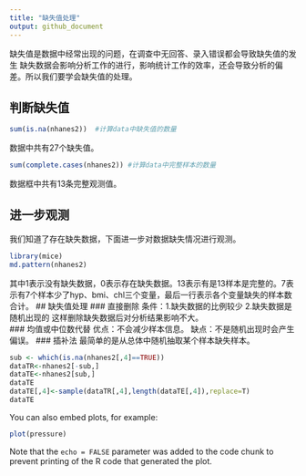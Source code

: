 ```yaml
---
title: "缺失值处理"
output: github_document
---
```

  缺失值是数据中经常出现的问题，在调查中无回答、录入错误都会导致缺失值的发生
缺失数据会影响分析工作的进行，影响统计工作的效率，还会导致分析的偏差。所以我们要学会缺失值的处理。

## 判断缺失值

```r
sum(is.na(nhanes2))  #计算data中缺失值的数量

```
数据中共有27个缺失值。
```r
sum(complete.cases(nhanes2)) #计算data中完整样本的数量
```
数据框中共有13条完整观测值。
  
## 进一步观测

  我们知道了存在缺失数据，下面进一步对数据缺失情况进行观测。
```r
library(mice)
md.pattern(nhanes2)
```
  其中1表示没有缺失数据，0表示存在缺失数据。13表示有是13样本是完整的。7表示有7个样本少了hyp、bmi、chl三个变量，最后一行表示各个变量缺失的样本数合计。
## 缺失值处理
### 直接删除
  条件：1.缺失数据的比例较少
        2.缺失数据是随机出现的
  这样删除缺失数据后对分析结果影响不大。      
### 均值或中位数代替
  优点：不会减少样本信息。
  缺点：不是随机出现时会产生偏误。
### 插补法
  最简单的是从总体中随机抽取某个样本缺失样本。
```r
sub <- which(is.na(nhanes2[,4]==TRUE))
dataTR<-nhanes2[-sub,]
dataTE<-nhanes2[sub,]
dataTE
dataTE[,4]<-sample(dataTR[,4],length(dataTE[,4]),replace=T)
dataTE
```



You can also embed plots, for example:

```r
plot(pressure)
```

Note that the `echo = FALSE` parameter was added to the code chunk to prevent printing of the R code that generated the plot.
